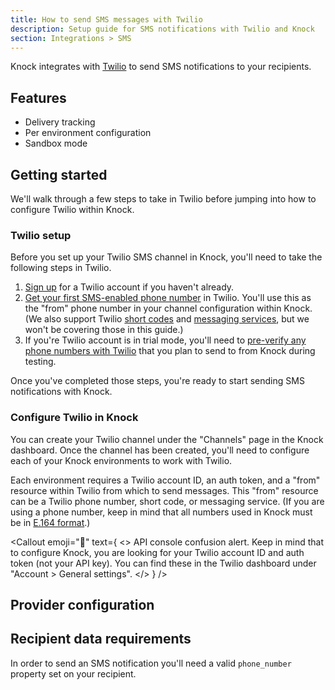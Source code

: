 ```yaml
---
title: How to send SMS messages with Twilio
description: Setup guide for SMS notifications with Twilio and Knock
section: Integrations > SMS
---
```



Knock integrates with [Twilio](https://twilio.com/) to send SMS notifications to your recipients.

## Features

- Delivery tracking
- Per environment configuration
- Sandbox mode

## Getting started

We'll walk through a few steps to take in Twilio before jumping into how to configure Twilio within Knock.

### Twilio setup

Before you set up your Twilio SMS channel in Knock, you'll need to take the following steps in Twilio.

1. [Sign up](https://www.twilio.com/try-twilio) for a Twilio account if you haven't already.
2. [Get your first SMS-enabled phone number](https://www.twilio.com/docs/usage/tutorials/how-to-use-your-free-trial-account#get-your-first-twilio-phone-number) in Twilio. You'll use this as the "from" phone number in your channel configuration within Knock. (We also support Twilio [short codes](https://www.twilio.com/sms/short-codes) and [messaging services](https://www.twilio.com/docs/messaging/services), but we won't be covering those in this guide.)
3. If you're Twilio account is in trial mode, you'll need to [pre-verify any phone numbers with Twilio](https://www.twilio.com/docs/usage/tutorials/how-to-use-your-free-trial-account#verify-your-personal-phone-number) that you plan to send to from Knock during testing.

Once you've completed those steps, you're ready to start sending SMS notifications with Knock.

### Configure Twilio in Knock

You can create your Twilio channel under the "Channels" page in the Knock dashboard. Once the channel has been created, you'll need to configure each of your Knock environments to work with Twilio.

Each environment requires a Twilio account ID, an auth token, and a "from" resource within Twilio from which to send messages. This "from" resource can be a Twilio phone number, short code, or messaging service. (If you are using a phone number, keep in mind that all numbers used in Knock must be in [E.164 format](https://www.twilio.com/docs/glossary/what-e164).)

<Callout
  emoji="🔦"
  text={
    <>
      <span className="font-bold">API console confusion alert.</span> Keep in
      mind that to configure Knock, you are looking for your Twilio account ID
      and auth token (not your API key). You can find these in the Twilio
      dashboard under "Account > General settings".
    </>
  }
/>

## Provider configuration

<Attributes>
  <Attribute
    name="Account ID"
    type="string*"
    description="The account ID from Twilio"
  />
  <Attribute
    name="Auth token"
    type="string*"
    description="The auth token from Twilio."
  />
  <Attribute
    name="From phone number"
    type="string*"
    description="The phone number to send messages from."
  />
  <Attribute
    name="Short code"
    type="string*"
    description="The short code to send messages from."
  />
  <Attribute
    name="Messaging Service SID"
    type="string*"
    description="The Messaging Service SID to send messages from."
  />
</Attributes>

## Recipient data requirements

In order to send an SMS notification you'll need a valid `phone_number` property set on your recipient.
